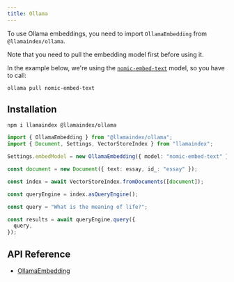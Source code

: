 ```yaml
---
title: Ollama
---
```


To use Ollama embeddings, you need to import `OllamaEmbedding` from `@llamaindex/ollama`.

Note that you need to pull the embedding model first before using it.

In the example below, we're using the [`nomic-embed-text`](https://ollama.com/library/nomic-embed-text) model, so you have to call:

```shell
ollama pull nomic-embed-text
```

## Installation

```package-install
npm i llamaindex @llamaindex/ollama
```

```ts
import { OllamaEmbedding } from "@llamaindex/ollama";
import { Document, Settings, VectorStoreIndex } from "llamaindex";

Settings.embedModel = new OllamaEmbedding({ model: "nomic-embed-text" });

const document = new Document({ text: essay, id_: "essay" });

const index = await VectorStoreIndex.fromDocuments([document]);

const queryEngine = index.asQueryEngine();

const query = "What is the meaning of life?";

const results = await queryEngine.query({
  query,
});
```

## API Reference

- [OllamaEmbedding](/docs/api/classes/OllamaEmbedding)
